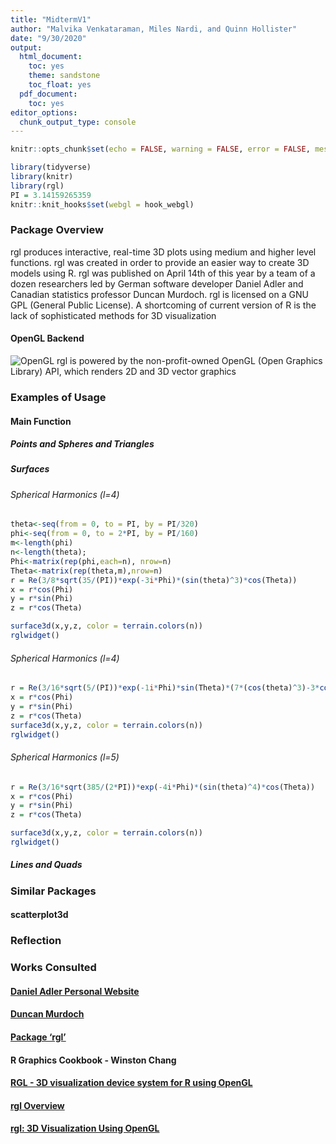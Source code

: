 ```yaml
---
title: "MidtermV1"
author: "Malvika Venkataraman, Miles Nardi, and Quinn Hollister"
date: "9/30/2020"
output:
  html_document:
    toc: yes
    theme: sandstone
    toc_float: yes
  pdf_document:
    toc: yes
editor_options:
  chunk_output_type: console
---
```


```r
knitr::opts_chunk$set(echo = FALSE, warning = FALSE, error = FALSE, message = FALSE, cache = TRUE)

```

```r
library(tidyverse)
library(knitr)
library(rgl)
PI = 3.14159265359
knitr::knit_hooks$set(webgl = hook_webgl)
```



### **Package Overview**
rgl produces interactive, real-time 3D plots using medium and higher level functions. rgl was created in order to provide an easier way to create 3D models using R. rgl was published on April 14th of this year by a team of a dozen researchers led by German software developer Daniel Adler and Canadian statistics professor Duncan Murdoch. 
rgl is licensed on a GNU GPL (General Public License). A shortcoming of current version of R is the lack of sophisticated methods for 3D visualization

#### **OpenGL Backend**
![OpenGL](opengl_logo.png)
rgl is powered by the non-profit-owned OpenGL (Open Graphics Library) API, which renders 2D and 3D vector graphics


### **Examples of Usage**


#### **Main Function**

##### **Points and Spheres and Triangles**{.tabset}



##### **Surfaces**{.tabset}

###### Spherical Harmonics (l=4)
```r
theta<-seq(from = 0, to = PI, by = PI/320)
phi<-seq(from = 0, to = 2*PI, by = PI/160)
m<-length(phi)
n<-length(theta);
Phi<-matrix(rep(phi,each=n), nrow=n)
Theta<-matrix(rep(theta,m),nrow=n)
r = Re(3/8*sqrt(35/(PI))*exp(-3i*Phi)*(sin(theta)^3)*cos(Theta))
x = r*cos(Phi)
y = r*sin(Phi)
z = r*cos(Theta)

surface3d(x,y,z, color = terrain.colors(n))
rglwidget()
```

###### Spherical Harmonics (l=4)

```r
r = Re(3/16*sqrt(5/(PI))*exp(-1i*Phi)*sin(Theta)*(7*(cos(theta)^3)-3*cos(theta)))
x = r*cos(Phi)
y = r*sin(Phi)
z = r*cos(Theta)
surface3d(x,y,z, color = terrain.colors(n))
rglwidget()
```


###### Spherical Harmonics (l=5)
```r
r = Re(3/16*sqrt(385/(2*PI))*exp(-4i*Phi)*(sin(theta)^4)*cos(Theta))
x = r*cos(Phi)
y = r*sin(Phi)
z = r*cos(Theta)

surface3d(x,y,z, color = terrain.colors(n))
rglwidget()
```



##### **Lines and Quads**{.tabset}



### **Similar Packages** {.tabset}

#### **scatterplot3d**



### **Reflection**



### **Works Consulted**

#### [Daniel Adler Personal Website](http://neoscientists.org/~plex/)

#### [Duncan Murdoch](https://www.uwo.ca/stats/people/bios/duncan-murdoch.html)

#### [Package 'rgl'](https://cran.r-project.org/web/packages/rgl/rgl.pdf)

#### R Graphics Cookbook - Winston Chang

#### [RGL - 3D visualization device system for R using OpenGL](https://cran.r-project.org/web/packages/rgl/README)

#### [rgl Overview](https://cran.r-project.org/web/packages/rgl/vignettes/rgl.html#:~:text=The%20rgl%20package%20is%20used,This%20document%20gives%20an%20overview.)

#### [rgl: 3D Visualization Using OpenGL](https://cran.r-project.org/web/packages/rgl/index.html)

